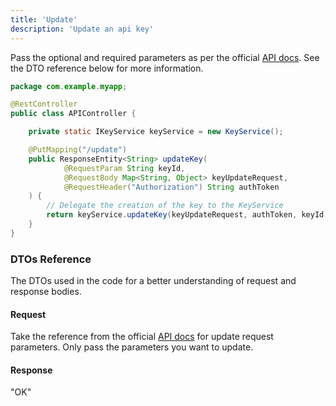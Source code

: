 ```yaml
---
title: 'Update'
description: 'Update an api key'
---
```


Pass the optional and required parameters as per the official [API docs](https://unkey.com/docs/api-reference/apis/list-keys). See the DTO reference below for more information.

```java
package com.example.myapp;

@RestController
public class APIController {

    private static IKeyService keyService = new KeyService();

    @PutMapping("/update")
    public ResponseEntity<String> updateKey(
            @RequestParam String keyId,
            @RequestBody Map<String, Object> keyUpdateRequest,
            @RequestHeader("Authorization") String authToken
    ) {
        // Delegate the creation of the key to the KeyService
        return keyService.updateKey(keyUpdateRequest, authToken, keyId);
    }
}

```

### DTOs Reference

The DTOs used in the code for a better understanding of request and response bodies.

#### Request

Take the reference from the official [API docs](https://unkey.com/docs/api-reference/keys/update) for update request parameters.
Only pass the parameters you want to update.

#### Response

"OK"
